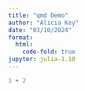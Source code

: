 ```yaml
---
title: "qmd Demo"
author: "Alicia Key"
date: "03/10/2024"
format:
  html:
    code-fold: true
jupyter: julia-1.10
---
```


```julia
1 + 2
```
